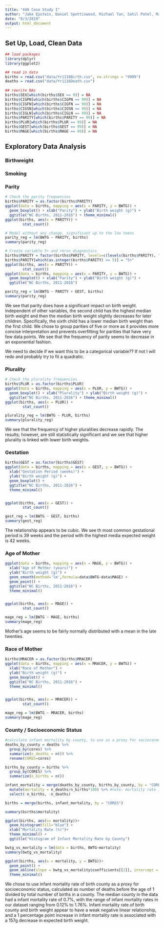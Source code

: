 ```yaml
---
title: "440 Case Study I"
author: "Jake Epstein, Daniel Spottiswood, Michael Tan, Sahil Patel, Man-Lin Hsiao"
date: "9/3/2019"
output: html_document
---
```


## Set Up, Load, Clean Data
```r
## load packages
library(dplyr)
library(ggplot2)

## read in data
births = read.csv("data/Yr1116Birth.csv", na.strings = "9999")
deaths = read.csv("data/Yr1116Death.csv")
 
## rewrite NAs
births$SEX[which(births$SEX == 9)] = NA
births$CIGPN[which(births$CIGPN == 99)] = NA
births$CIGFN[which(births$CIGFN == 99)] = NA
births$CIGSN[which(births$CIGSN == 99)] = NA
births$CIGLN[which(births$CIGLN == 99)] = NA
births$PARITY[which(births$PARITY == 99)] = NA
births$PLUR[which(births$PLUR == 99)] = NA
births$GEST[which(births$GEST == 99)] = NA
births$MAGE[which(births$MAGE == 99)] = NA
```


## Exploratory Data Analysis

### Birthweight

### Smoking

### Parity

```r
# Check the parity frequencies
births$PARITY = as.factor(births$PARITY)
ggplot(data = births, mapping = aes(x = PARITY, y = BWTG)) +
  geom_boxplot() + xlab("Parity") + ylab("Birth weight (g)") + 
  ggtitle("NC Births, 2011-2016") + theme_minimal()
ggplot(births, aes(x = PARITY)) +
        stat_count()

# Model without any change, significant up to the low teens
parity_reg = lm(BWTG ~ PARITY, births)
summary(parity_reg)

# Create variable 5+ and rerun diagnostics
births$PARITY = factor(births$PARITY, levels=c(levels(births$PARITY), "5+"))
births$PARITY[which(as.integer(births$PARITY) >= 5)] = "5+"
ggplot(births, aes(x = PARITY)) +
        stat_count()
ggplot(data = births, mapping = aes(x = PARITY, y = BWTG)) +
  geom_boxplot() + xlab("Parity") + ylab("Birth weight (g)") + 
  ggtitle("NC Births, 2011-2016")
```

```r
parity_reg = lm(BWTG ~ PARITY + GEST, births)
summary(parity_reg)
```
We see that parity does have a significant impact on birth weight. Independent of other variables, the second child has the highest median birth weight and then the median birth weight slightly decreases for later children. Specifically, the sixth child has a lower median birth weight than the first child. We chose to group parities of five or more as it provides more concise interpretation and prevents overfitting for parities that have very few data points. We see that the frequency of parity seems to decrease in an exponential fashion.

We need to decide if we want this to be a categorical variable?? If not I will redo and probably try to fit a quadratic.

### Plurality

```r
# Check the plurality frequencies
births$PLUR = as.factor(births$PLUR)
ggplot(data = births, mapping = aes(x = PLUR, y = BWTG)) +
  geom_boxplot() + xlab("Plurality") + ylab("Birth weight (g)") + 
  ggtitle("NC Births, 2011-2016") + theme_minimal()
ggplot(births, aes(x = PLUR)) +
        stat_count()

plurality_reg = lm(BWTG ~ PLUR, births)
summary(plurality_reg)
```

We see that the frequency of higher pluralities decrease rapidly. The results; however, are still statistically significant and we see that higher plurality is linked with lower birth weights.

### Gestation

```r
births$GEST = as.factor(births$GEST)
ggplot(data = births, mapping = aes(x = GEST, y = BWTG)) +
  xlab("Gestation Period (weeks)") + 
  ylab("Birth weight (g)") + 
  geom_boxplot() +
  ggtitle("NC Births, 2011-2016") + 
  theme_minimal()


ggplot(births, aes(x = GEST)) +
        stat_count()

gest_reg = lm(BWTG ~ GEST, births)
summary(gest_reg)
```
The relationship appears to be cubic. We see th most common gestational period is 39 weeks and the period with the highest media expected weight is 42 weeks.

### Age of Mother

```r
ggplot(data = births, mapping = aes(x = MAGE, y = BWTG)) +
  xlab("Age of Mother (years)") + 
  ylab("Birth weight (g)") + 
  geom_smooth(method='lm',formula=data$BWTG~data$MAGE) + 
  geom_point() +
  ggtitle("NC Births, 2011-2016") + 
  theme_minimal()


ggplot(births, aes(x = MAGE)) +
        stat_count()

mage_reg = lm(BWTG ~ MAGE, births)
summary(mage_reg)
```
Mother's age seems to be fairly normally distributed with a mean in the late twenties.

### Race of Mother

```r
births$MRACER = as.factor(births$MRACER)
ggplot(data = births, mapping = aes(x = MRACER, y = BWTG)) +
  xlab("Race of Mother") + 
  ylab("Birth weight (g)") + 
  geom_boxplot() +
  ggtitle("NC Births, 2011-2016") + 
  theme_minimal()


ggplot(births, aes(x = MRACER)) +
        stat_count()

mage_reg = lm(BWTG ~ MRACER, births)
summary(mage_reg)
```

### County / Socioeconomic Status
```r
#calculate infant mortality by county, to use as a proxy for socioconomic status
deaths_by_county = deaths %>%
  group_by(cores) %>%
  summarize(n_deaths = n()) %>%
  rename(CORES=cores)

births_by_county = births %>%
  group_by(CORES) %>%
  summarize(n_births = n())

infant_mortality = merge(deaths_by_county, births_by_county, by = "CORES") %>%
  mutate(mortality = n_deaths/n_births*100) %>% #note: mortality rate is as percentage
  select(-n_births, -n_deaths)

births = merge(births, infant_mortality, by = "CORES")

summary(births$mortality)

ggplot(births, aes(x= mortality))+
  geom_histogram(fill="blue") +
  xlab("Mortality Rate (%)")+
  theme_minimal() +
  ggtitle("Histogram of Infant Mortality Rate by County")

bwtg_vs_mortality = lm(data = births, BWTG~mortality)
summary(bwtg_vs_mortality)

ggplot(births, aes(x = mortality, y = BWTG))+
  geom_point() +
  geom_abline(slope = bwtg_vs_mortality$coefficients[[2]], intercept = bwtg_vs_mortality$coefficients[[1]])+
  theme_minimal()


```

We chose to use infant mortality rate of birth county as a proxy for socioeconomic status, calculated as number of deaths before the age of 1 divided by total number of births in a county. The median county in the data had a infant mortality rate of 0.7%, with the range of infant mortality rates in our dataset ranging from 0.12% to 1.76%. Infant mortality rate of birth county and birth weight appear to have a weak negative linear relationship, and a 1 percentage point increase in infant mortality rate is associated with a 157g decrease in expected birth weight.

